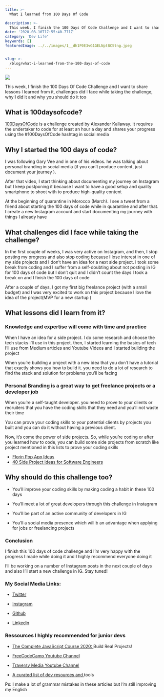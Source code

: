 ```yaml
---
title: >-
  What I learned from 100 Days Of Code

description: >-
  This week, I finish the 100 Days Of Code Challenge and I want to share lessons I learned from it, challenges did I face while taking the challenge, why I did it and why you should do it too
date: '2020-08-10T17:55:40.771Z'
category: 'Dev Life'
keywords: []
featuredImage: ../../images/1__dh1P0E3vG1GELNptBCStng.jpeg


slug: >-
  /blog/what-i-learned-from-the-100-days-of-code
---
```


![](../../images/what-i-learned-from-the-100-days-of-code.jpeg)



This week, I finish the 100 Days Of Code Challenge and I want to share lessons I learned from it, challenges did I face while taking the challenge, why I did it and why you should do it too

## What is 100daysofcode?

[100DaysOfCode](https://www.100daysofcode.com/) is a challenge created by Alexander Kallaway. It requires the undertaker to code for at least an hour a day and shares your progress using the #100DaysOfCode hashtag in social media

## Why I started the 100 days of code?

I was following Gary Vee and in one of his videos. he was talking about personal branding in social media (if you can’t produce content, just document your journey ).

After that video, I start thinking about documenting my journey on Instagram but I keep postponing it because I want to have a good setup and quality smartphone to shoot with to produce high-quality content

At the beginning of quarantine in Morocco (March). I see a tweet from a friend about starting the 100 days of code while in quarantine and after that. I create a new Instagram account and start documenting my journey with things I already have

## What challenges did I face while taking the challenge?

In the first couple of weeks, I was very active on Instagram, and then, I stop posting my progress and also stop coding because I lose interest in one of my side projects and I don’t have an idea for a next side project. I took some break from coding and I suffer from a self-doubting about not posting in IG for 100 days of code but I don’t quit and I didn’t count the days I took a break on and I finish the 100 days of code

After a couple of days, I got my first big freelance project (with a small budget) and I was very excited to work on this project because I love the idea of the project(MVP for a new startup )

## What lessons did I learn from it?

### Knowledge and expertise will come with time and practice

When I have an idea for a side project. I do some research and choose the tech stacks I’ll use in this project. then, I started learning the basics of tech I’ll use from Medium articles and Youtube Videos and I started building the project

When you’re building a project with a new idea that you don’t have a tutorial that exactly shows you how to build it. you need to do a lot of research to find the stack and solution for problems you’ll be facing

### Personal Branding is a great way to get freelance projects or a developer job

When you’re a self-taught developer. you need to prove to your clients or recruiters that you have the coding skills that they need and you’ll not waste their time

You can prove your coding skills to your potential clients by projects you built and you can do it without having a previous client.

Now, it’s come the power of side projects. So, while you’re coding or after you learned how to code, you can build some side projects from scratch like project mentioned in this lists to prove your coding skills

* [Florin Pop App Ideas](https://github.com/florinpop17/app-ideas)
* [40 Side Project Ideas for Software Engineers](https://www.codementor.io/@npostolovski/40-side-project-ideas-for-software-engineers-g8xckyxef)


## Why should do this challenge too?

* You’ll improve your coding skills by making coding a habit in these 100 days

* You’ll meet a lot of great developers through this challenge in Instagram

* You’ll be part of an active community of developers in IG

* You’ll a social media presence which will b an advantage when applying for jobs or freelancing projects

### Conclusion

I finish this 100 days of code challenge and I’m very happy with the progress I made while doing it and I highly recommend everyone doing it

I’ll be working on a number of Instagram posts in the next couple of days and also I’ll start a new challenge in IG. Stay tuned!

### My Social Media Links:

* [Twitter](https://twitter.com/IliasHaddad3)

* [Instagram](https://www.instagram.com/iliashaddad3)

* [Github](https://github.com/IliasHad/)

* [Linkedin](https://www.linkedin.com/in/ilias-haddad/)

### Ressources I highly recommended for junior devs

* [The Complete JavaScript Course 2020: ](https://www.udemy.com/course/the-complete-javascript-course/)Build Real Projects!

* [FreeCodeCamp Youtube Channel](https://www.youtube.com/channel/UC8butISFwT-Wl7EV0hUK0BQ)

* [Traversy Media Youtube Channel](https://www.youtube.com/user/TechGuyWeb)

* [A curated list of dev resources and ](https://github.com/IliasHad/Developer-Tools-and-Resources)tools

Ps: I make a lot of grammar mistakes in these articles but I’m still improving my English
